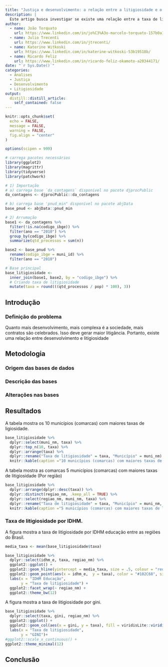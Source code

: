 ```yaml
---
title: "Justiça e desenvolvimento: a relação entre a litigiosidade e o desenvolvimento"
description: |
  Este artigo busca investigar se existe uma relação entre a taxa de litigiosidade com o desenvolvimento. Para tanto, utilizamos uma base de dados com todos os processos que apareceram no Diário Oficial da União em cada município brasileiro e cruazamos tais informações com a base de dados do PNUD (Programa das Nações Unidas para o Desenvolvimento). A hipótese inicial era a de que quanto maior o desenvolvimento de um município, maior é a complexidade da sociedade, o que gera mais conflitos. Esses conflitos se traduzem em processos judicias, o que é expresso pela litigiosidade. Daí a relação entre desenvolvimento e litigiosidade. 
author:
  - name: João Torquato
    url: https://www.linkedin.com/in/jo%C3%A3o-marcelo-torquato-157b0a16a/  
  - name: Julio Trecenti
    url: https://www.linkedin.com/in/jtrecenti/
  - name: Katerine Witkoski
    url: https://www.linkedin.com/in/katerine-witkoski-53b19518b/
  - name: Ricardo Feliz
    url: https://www.linkedin.com/in/ricardo-feliz-okamoto-a20344171/
date: "`r Sys.Date()`"
categories:
  - Analises
  - Justiça
  - Desenvolvimento
  - Litigiosidade
output:
  distill::distill_article:
    self_contained: false
---
```

```r
knitr::opts_chunk$set(
  echo = FALSE, 
  message = FALSE, 
  warning = FALSE,
  fig.align = "center"
)

options(scipen = 999)

# carrega pacotes necessários
library(ggplot2)
library(magrittr)
library(tidyverse)
library(patchwork)
```

```r
# 1) Importação
# a) carrega base `da_contagens` disponivel no pacote djprocPublic
da_contagens <- djprocPublic::da_contagens

# b) carrega base 'pnud_min" disponível no pacote abjData
base_pnud <- abjData::pnud_min
```

```r
# 2) Arrumação 
base1 <- da_contagens %>%
  filter(!is.na(codigo_ibge)) %>%
  filter(ano == "2010") %>%
  group_by(codigo_ibge) %>%
  summarize(qtd_processos = sum(n))

base2 <- base_pnud %>%
  rename(codigo_ibge = muni_id) %>%
  filter(ano == "2010")

# Base principal
base_litigiosidade <-
  inner_join(base1, base2, by = "codigo_ibge") %>%
  # Criando taxa de litigiosidade
  mutate(taxa = round(((qtd_processos / pop) * 100), 3))

```

## Introdução

### Definição do problema
Quanto mais desenvolvimento, mais complexa é a sociedade, mais contratos são celebrados. Isso deve gerar maior litigância. Portanto, existe uma relação entre desenvolvimento e litigiosidade 

## Metodologia

### Origem das bases de dados

### Descrição das bases

### Alterações nas bases

## Resultados

A tabela mostra os 10 municípios (comarcas) com maiores taxas de ligiosidade. 

```r
base_litigiosidade %>% 
  dplyr::select(muni_nm, taxa) %>% 
  dplyr::top_n(10, taxa) %>% 
  dplyr::arrange(taxa) %>%
  dplyr::rename("Taxa de litigiosidade" = taxa, "Município" = muni_nm) %>% 
  knitr::kable(caption ="10 municípios (comarcas) com maiores taxas de litigiosidade")
```

A tabela mostra as comarcas 5 municípios (comarcas) com maiores taxas de litigiosidade (Por região)

```r
base_litigiosidade %>% 
  dplyr::arrange(dplyr::desc(taxa)) %>% 
  dplyr::distinct(regiao_nm, .keep_all = TRUE) %>%
  dplyr::select(regiao_nm, muni_nm, taxa) %>% 
  dplyr::rename("Taxa de litigiosidade" = taxa, "Município" = muni_nm, "Região" = regiao_nm) %>% 
  knitr::kable(caption ="5 municípios (comarcas) com maiores taxas de litigiosidade (Por região)")
```
### Taxa de litigiosidade  por IDHM.

A figura  mostra a taxa de litigiosidade por IDHM educação entre as regiões do Brasil. 

```r

media_taxa <- mean(base_litigiosidade$taxa)

base_litigiosidade %>%
  dplyr::select(idhm_e, taxa, regiao_nm) %>%
  ggplot2::ggplot() +
  ggplot2::geom_hline(yintercept = media_taxa, size = .5, colour = "red", linetype = 2) +
  ggplot2::geom_point(aes(x = idhm_e,  y = taxa), color = "#102C68", size = .5)  +
  labs(x = "IDHM Educação",
       y = "Taxa de litigiosidade") +
  ggplot2::facet_wrap(~ regiao_nm) +
  ggplot2::theme_bw(12)
```

A figura  mostra a taxa de litigiosidade por gini. 


```r
base_litigiosidade %>%
  dplyr::select(taxa, gini, regiao_nm) %>%
  ggplot2::ggplot() +
  ggplot2::geom_col(aes(x = gini, y = taxa), fill = viridisLite::viridis(1, 1, .2, .8))  +
  labs(x = "Taxa de litigiosidade",
       y = "GINI")+
#ggplot2::scale_x_continuous() +
ggplot2::theme_minimal(12)
```

## Conclusão